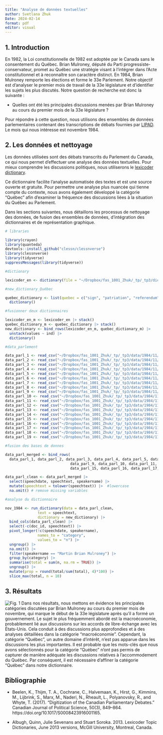 ```yaml
---
title: "Analyse de données textuelles"
author: Svetlana Zhuk
Date: 2024-02-14
format: pdf
editor: visual
---
```


## 1. Introduction 

En 1982, la Loi constitutionnelle de 1982 est adoptée par le Canada sans le consentement du Québec. Brian Mulroney, député du Parti progressiste-conservateur, promet au Québec une stratégie visant à l'intégrer dans l'Acte constitutionnel et à reconnaître son caractère distinct. En 1984, Brian Mulroney remporte les élections et forme le 33e Parlement. Notre objectif est d'analyser le premier mois de travail de la 33e législature et d'identifier les sujets les plus discutés. Notre question de recherche est donc la suivante :

- Quelles ont été les principales discussions menées par Brian Mulroney au cours du premier mois de la 33e législature ? 

Pour répondre à cette question, nous utilisons des ensembles de données parlementaires contenant des transcriptions de débats fournies par [LIPAD](https://www.lipad.ca). Le mois qui nous intéresse est novembre 1984.


## 2. Les données et nettoyage 

Les données utilisées sont des débats transcrits du Parlement du Canada, ce qui nous permet d'effectuer une analyse des données textuelles. Pour mieux comprendre les discussions politiques, nous utiliserons le [lexicoder dictionary](https://www.snsoroka.com/data-lexicoder). 

Ce dictionnaire facilite l'analyse automatisée des textes et est une source ouverte et gratuite. Pour permettre une analyse plus nuancée qui tienne compte du contexte, nous avons également développé la catégorie "Québec" afin d'examiner la fréquence des discussions liées à la situation du Québec au Parlement.

Dans les sections suivantes, nous détaillons les processus de nettoyage des données, de fusion des ensembles de données, d'intégration des dictionnaires et de représentation graphique.


```r
# libraries 

library(crayon)
library(quanteda)
devtools::install_github("clessn/clessnverse")
library(clessnverse) 
library(tidyverse)
suppressMessages(library(tidyverse))

```
```r
#dictionary 

lexicoder_en <- dictionary(file = "~/Dropbox/fas_1001_Zhuk/_tp/_tp3/dictionary/policy_agendas_english.lcd", format = "yoshikoder")

```

```r
#new_dictionary_Québec 

quebec_dictionary <- list(quebec = c("sign", "patriation", "referendum", "veto", "federalism", "recogition", "sovereignty", "constitutional*conference", "language*rights", "cultural*identity")) |> 
  dictionary()
```

```r
#fusionner deux dictionnaires 

lexicoder_en_m <- lexicoder_en |> stack()
quebec_dictionary_m <- quebec_dictionary |> stack()
new_dictionary <- bind_rows(lexicoder_en_m, quebec_dictionary_m) |> 
  unstack(values ~ ind) |> 
  dictionary()
```

```r
#data_parlement 

data_parl_1 <- read_csv("~/Dropbox/fas_1001_Zhuk/_tp/_tp3/data/1984/11/1984-11-5.csv")
data_parl_2 <- read_csv("~/Dropbox/fas_1001_Zhuk/_tp/_tp3/data/1984/11/1984-11-6.csv")
data_parl_3 <- read_csv("~/Dropbox/fas_1001_Zhuk/_tp/_tp3/data/1984/11/1984-11-7.csv")
data_parl_4 <- read_csv("~/Dropbox/fas_1001_Zhuk/_tp/_tp3/data/1984/11/1984-11-8.csv")
data_parl_5 <- read_csv("~/Dropbox/fas_1001_Zhuk/_tp/_tp3/data/1984/11/1984-11-9.csv")
data_parl_6 <- read_csv("~/Dropbox/fas_1001_Zhuk/_tp/_tp3/data/1984/11/1984-11-13.csv")
data_parl_7 <- read_csv("~/Dropbox/fas_1001_Zhuk/_tp/_tp3/data/1984/11/1984-11-14.csv")
data_parl_8 <- read_csv("~/Dropbox/fas_1001_Zhuk/_tp/_tp3/data/1984/11/1984-11-15.csv")
data_parl_9 <- read_csv("~/Dropbox/fas_1001_Zhuk/_tp/_tp3/data/1984/11/1984-11-16.csv")
data_parl_10 <- read_csv("~/Dropbox/fas_1001_Zhuk/_tp/_tp3/data/1984/11/1984-11-19.csv")
data_parl_11 <- read_csv("~/Dropbox/fas_1001_Zhuk/_tp/_tp3/data/1984/11/1984-11-20.csv")
data_parl_12 <- read_csv("~/Dropbox/fas_1001_Zhuk/_tp/_tp3/data/1984/11/1984-11-21.csv")
data_parl_13 <- read_csv("~/Dropbox/fas_1001_Zhuk/_tp/_tp3/data/1984/11/1984-11-22.csv")
data_parl_14 <- read_csv("~/Dropbox/fas_1001_Zhuk/_tp/_tp3/data/1984/11/1984-11-23.csv")
data_parl_15 <- read_csv("~/Dropbox/fas_1001_Zhuk/_tp/_tp3/data/1984/11/1984-11-26.csv")
data_parl_16 <- read_csv("~/Dropbox/fas_1001_Zhuk/_tp/_tp3/data/1984/11/1984-11-27.csv")
data_parl_17 <- read_csv("~/Dropbox/fas_1001_Zhuk/_tp/_tp3/data/1984/11/1984-11-28.csv")
data_parl_18 <- read_csv("~/Dropbox/fas_1001_Zhuk/_tp/_tp3/data/1984/11/1984-11-29.csv")
data_parl_19 <- read_csv("~/Dropbox/fas_1001_Zhuk/_tp/_tp3/data/1984/11/1984-11-30.csv")

```

```r
#fusion des bases de donnes

data_parl_merged <- bind_rows(
  data_parl_1, data_parl_2, data_parl_3, data_parl_4, data_parl_5, data_parl_6, data_parl_7, data_parl_8, 
                              data_parl_9, data_parl_10, data_parl_11, data_parl_12, data_parl_13, data_parl_14, 
                              data_parl_15, data_parl_16, data_parl_17, data_parl_18, data_parl_19)

```

```r
data_parl_clean <- data_parl_merged |> 
  select(speechdate, speechtext, speakername) |> 
  mutate(speechtext = tolower(speechtext)) |>  #lowercase 
  na.omit() # remove missing variables
```

```r
#analyse du dictionnaire 

nov_1984 <- run_dictionary(data = data_parl_clean,
               text = speechtext,
               dictionary = new_dictionary) |>
  bind_cols(data_parl_clean) |> 
  select(-c(doc_id, speechtext)) |> 
  pivot_longer(!c(speechdate, speakername), 
               names_to = "category",
               values_to = "n") |> 
  ungroup() |> 
  na.omit() |> 
  filter(speakername == "Martin Brian Mulroney") |> 
  group_by(category) |> 
  summarise(total = sum(n, na.rm = TRUE)) |> 
  ungroup() |> 
  mutate(prop = round(total/sum(total), 4)*100) |> 
  slice_max(total, n = 10)

```



## 3. Résultats 

![Fig. 1](~/Dropbox/fas_1001_Zhuk/_tp/_tp3/fig/final/graph_mulroney.png)
Dans nos résultats, nous mettons en évidence les principales catégories discutées par Brian Mulroney au cours du premier mois de novembre, qui marque le début de la 33e législature après qu'il a formé un gouvernement. Le sujet le plus fréquemment abordé est la macroéconomie, probablement lié aux discussions sur les accords de libre-échange avec les États-Unis. Cela conduit à des discussions plus approfondies et à des analyses détaillées dans la catégorie "macroéconomie". Cependant, la catégorie "Québec", un autre domaine d'intérêt, n'est pas apparue dans les discussions les plus importantes. Il est probable que les mots-clés que nous avons sélectionnés pour la catégorie "Québec" n'ont pas permis de capturer de manière adéquate les discussions relatives à l'accommodement du Québec. Par conséquent, il est nécessaire d'affiner la catégorie "Québec" dans notre dictionnaire.



## Bibliographie

- Beelen, K., Thijm, T. A., Cochrane, C., Halvemaan, K., Hirst, G., Kimmins, M., Lijbrink, S., Marx, M., Naderi, N., Rheault, L., Polyanovsky, R., and Whyte, T. (2017). "Digitization of the Canadian Parliamentary Debates." Canadian Journal of Political Science, 50(3), 849–864. https://doi.org/10.1017/S0008423916001165.

- Albugh, Quinn, Julie Sevenans and Stuart Soroka. 2013. Lexicoder Topic Dictionaries, June 2013 versions, McGill University, Montreal, Canada.